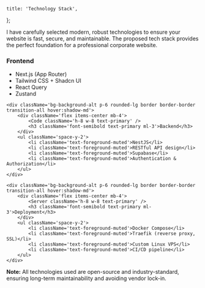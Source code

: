 
	title: 'Technology Stack',
};

I have carefully selected modern, robust technologies to ensure your website is fast, secure, and maintainable. The proposed tech stack provides the perfect foundation for a professional corporate website.

<div className='grid grid-cols-1 md:grid-cols-3 gap-6 mt-8'>
	<div className='bg-background-alt p-6 rounded-lg border border-border transition-all hover:shadow-md'>
		<div className='flex items-center mb-4'>
			<Layout className='h-8 w-8 text-primary' />
			<h3 className='font-semibold text-primary ml-3'>Frontend</h3>
		</div>
		<ul className='space-y-2'>
			<li className='text-foreground-muted'>Next.js (App Router)</li>
			<li className='text-foreground-muted'>Tailwind CSS + Shadcn UI</li>
			<li className='text-foreground-muted'>React Query</li>
			<li className='text-foreground-muted'>Zustand</li>
		</ul>
	</div>

	<div className='bg-background-alt p-6 rounded-lg border border-border transition-all hover:shadow-md'>
		<div className='flex items-center mb-4'>
			<Code className='h-8 w-8 text-primary' />
			<h3 className='font-semibold text-primary ml-3'>Backend</h3>
		</div>
		<ul className='space-y-2'>
			<li className='text-foreground-muted'>NestJS</li>
			<li className='text-foreground-muted'>RESTful API design</li>
			<li className='text-foreground-muted'>Supabase</li>
			<li className='text-foreground-muted'>Authentication & Authorization</li>
		</ul>
	</div>

	<div className='bg-background-alt p-6 rounded-lg border border-border transition-all hover:shadow-md'>
		<div className='flex items-center mb-4'>
			<Server className='h-8 w-8 text-primary' />
			<h3 className='font-semibold text-primary ml-3'>Deployment</h3>
		</div>
		<ul className='space-y-2'>
			<li className='text-foreground-muted'>Docker Compose</li>
			<li className='text-foreground-muted'>Traefik (reverse proxy, SSL)</li>
			<li className='text-foreground-muted'>Custom Linux VPS</li>
			<li className='text-foreground-muted'>CI/CD pipeline</li>
		</ul>
	</div>
</div>

**Note:** All technologies used are open-source and industry-standard, ensuring long-term maintainability and avoiding vendor lock-in.
